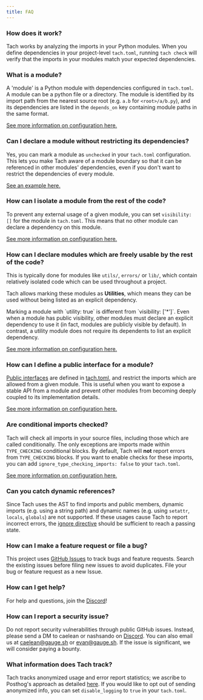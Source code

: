 ```yaml
---
title: FAQ
---
```


### How does it work?

Tach works by analyzing the imports in your Python modules.
When you define dependencies in your project-level `tach.toml`, running `tach check` will verify that the imports in your modules match your expected dependencies.

### What is a module?

A 'module' is a Python module with dependencies configured in `tach.toml`. A module can be a python file or a directory.
The module is identified by its import path from the nearest source root (e.g. `a.b` for `<root>/a/b.py`),
and its dependencies are listed in the `depends_on` key containing module paths in the same format.

[See more information on configuration here.](./configuration)

### Can I declare a module without restricting its dependencies?

Yes, you can mark a module as `unchecked` in your `tach.toml` configuration. This lets you make Tach aware of a module boundary so that it can be referenced in other modules' dependencies,
even if you don't want to restrict the dependencies of every module.

[See an example here.](./unchecked-modules)

### How can I isolate a module from the rest of the code?

To prevent any external usage of a given module, you can set `visibility: []` for the module in `tach.toml`. This means that no other module can declare a dependency on this module.

[See more information on configuration here.](./configuration)

### How can I declare modules which are freely usable by the rest of the code?

This is typically done for modules like `utils/`, `errors/` or `lib/`, which contain relatively isolated code which can be used throughout a project.

Tach allows marking these modules as **Utilities**, which means they can be used without being listed as an explicit dependency.

<Note>
  Marking a module with `utility: true` is different from `visibility: ['*']`.
  Even when a module has public visibility, other modules must declare an
  explicit dependency to use it (in fact, modules are publicly visible by
  default). In contrast, a utility module does not require its dependents to
  list an explicit dependency.
</Note>

[See more information on configuration here.](./configuration)

### How can I define a public interface for a module?

[Public interfaces](./interfaces) are defined in [tach.toml](./configuration#interfaces), and restrict the imports which are allowed from a given module.
This is useful when you want to expose a stable API from a module and prevent other modules from becoming deeply coupled to its implementation details.

[See more information on configuration here.](./configuration)

### Are conditional imports checked?

Tach will check all imports in your source files, including those which are called conditionally.
The only exceptions are imports made within `TYPE_CHECKING` conditional blocks.
By default, Tach will **not** report errors from `TYPE_CHECKING` blocks. If you want to enable checks for
these imports, you can add `ignore_type_checking_imports: false` to your `tach.toml`.

[See more information on configuration here.](./configuration)

### Can you catch dynamic references?

Since Tach uses the AST to find imports and public members, dynamic imports (e.g. using a string path) and dynamic names (e.g. using `setattr`, `locals`, `globals`) are not supported. If these usages cause Tach to report incorrect errors, the [ignore directive](tach-ignore) should be sufficient to reach a passing state.

### How can I make a feature request or file a bug?

This project uses [GitHub Issues](https://github.com/gauge-sh/tach/issues) to track bugs and feature requests. Search the existing
issues before filing new issues to avoid duplicates. File your bug or
feature request as a new Issue.

### How can I get help?

For help and questions, join the [Discord](https://discord.gg/a58vW8dnmw)!

### How can I report a security issue?

Do not report security vulnerabilities through public GitHub issues. Instead, please send a DM to caelean or nashsando on [Discord](https://discord.gg/a58vW8dnmw). You can also email us at caelean@gauge.sh or evan@gauge.sh. If the issue is significant, we will consider paying a bounty.

### What information does Tach track?

Tach tracks anonymized usage and error report statistics; we ascribe to Posthog's approach as detailed [here](https://posthog.com/blog/open-source-telemetry-ethical).
If you would like to opt out of sending anonymized info, you can set `disable_logging` to `true` in your `tach.toml`.
